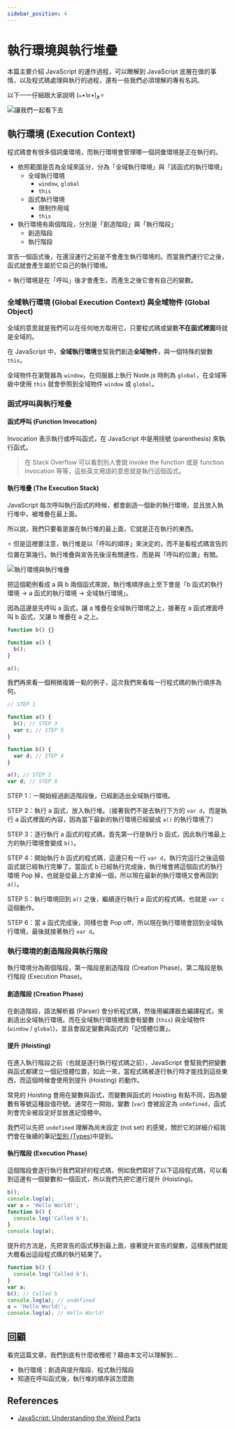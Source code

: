 ```yaml
---
sidebar_position: 4
---
```


# 執行環境與執行堆疊

本篇主要介紹 JavaScript 的運作過程，可以瞭解到 JavaScript 底層在做的事情，以及程式碼處理與執行的過程，還有一些我們必須理解的專有名詞。

以下一一仔細跟大家說明 (๑•̀ㅂ•́)و✧

![讓我們一起看下去](https://i.imgur.com/WybJvLc.png)

## 執行環境 (Execution Context)

程式碼會有很多個詞彙環境，而執行環境會管理哪一個詞彙環境是正在執行的。

- 依照範圍是否為全域來區分，分為「全域執行環境」與「該函式的執行環境」
  - 全域執行環境
    - `window`, `global`
    - `this`
  - 函式執行環境
    - 限制作用域
    - `this`
- 執行環境有兩個階段，分別是「創造階段」與「執行階段」
  - 創造階段
  - 執行階段

宣告一個函式後，在還沒運行之前是不會產生執行環境的。而當我們運行它之後，函式就會產生屬於它自己的執行環境。

⭐️ 執行環境是在「呼叫」後才會產生，而產生之後它會有自己的變數。

### 全域執行環境 (Global Execution Context) 與全域物件 (Global Object)

全域的意思就是我們可以在任何地方取用它，只要程式碼或變數**不在函式裡面**時就是全域的。

在 JavaScript 中，**全域執行環境**會幫我們創造**全域物件**，與一個特殊的變數 `this`。

全域物件在瀏覽器為 `window`，在伺服器上執行 Node.js 時則為 `global`，在全域等級中使用 `this` 就會參照到全域物件 `window` 或 `global`。

### 函式呼叫與執行堆疊

#### 函式呼叫 (Function Invocation)

Invocation 表示執行或呼叫函式，在 JavaScript 中是用括號 (parenthesis) 來執行函式。

> 在 Stack Overflow 可以看到別人會說 invoke the function 或是 function invocation 等等，這些英文用語的意思就是執行這個函式。

#### 執行堆疊 (The Execution Stack)

JavaScript 每次呼叫執行函式的時候，都會創造一個新的執行環境，並且放入執行堆中，被堆疊在最上面。

所以說，我們只要看是誰在執行堆的最上面，它就是正在執行的東西。

⭐️ 但是這裡要注意，執行堆是以「呼叫的順序」來決定的，而不是看程式碼宣告的位置在第幾行。執行堆疊與宣告先後沒有關連性，而是與「呼叫的位置」有關。

![執行環境與執行堆疊](https://i.imgur.com/jyHEhNQ.png)

把這個範例看成 a 與 b 兩個函式來說，執行堆順序由上至下會是「b 函式的執行環境 → a 函式的執行環境 → 全域執行環境」。

因為這邊是先呼叫 a 函式，讓 a 堆疊在全域執行環境之上，接著在 a 函式裡面呼叫 b 函式，又讓 b 堆疊在 a 之上。

```javascript
function b() {}

function a() {
  b();
}

a();
```

我們再來看一個稍微複雜一點的例子，這次我們來看每一行程式碼的執行順序為何。

```javascript
// STEP 1

function a() {
  b(); // STEP 3
  var c; // STEP 5
}

function b() {
  var d; // STEP 4
}

a(); // STEP 2
var d; // STEP 6
```

STEP 1：一開始經過創造階段後，已經創造出全域執行環境。

STEP 2：執行 a 函式，放入執行堆。（接著我們不是去執行下方的 `var d`，而是執行 a 函式裡面的內容，因為當下最新的執行環境已經變成 `a()` 的執行環境了）

STEP 3：逐行執行 a 函式的程式碼，首先第一行是執行 b 函式，因此執行堆最上方的執行環境會變成 `b()`。

STEP 4：開始執行 b 函式的程式碼，這邊只有一行 `var d`，執行完這行之後這個函式就已經執行完畢了。當函式 b 已經執行完成後，執行堆會將這個函式的執行環境 Pop 掉，也就是從最上方拿掉一個，所以現在最新的執行環境又會再回到 `a()`。

STEP 5：執行環境回到 `a()` 之後，繼續逐行執行 a 函式的程式碼，也就是 `var c` 這個動作。

STEP 6：當 a 函式完成後，同樣也會 Pop off，所以現在執行環境會回到全域執行環境，最後就接著執行 `var d`。

### 執行環境的創造階段與執行階段

執行環境分為兩個階段，第一階段是創造階段 (Creation Phase)，第二階段是執行階段 (Execution Phase)。

#### 創造階段 (Creation Phase)

在創造階段，語法解析器 (Parser) 會分析程式碼，然後用編譯器去編譯程式，來創造出全域執行環境。而在全域執行環境裡面會有變數 (`this`) 與全域物件 (`window` / `global`)，並且會設定變數與函式的「記憶體位置」。

#### 提升 (Hoisting)

在進入執行階段之前（也就是逐行執行程式碼之前），JavaScript 會幫我們把變數與函式都建立一個記憶體位置，如此一來，當程式碼被逐行執行時才能找到這些東西，而這個時候會使用到提升 (Hoisting) 的動作。

常見的 Hoisting 會用在變數與函式，而變數與函式的 Hoisting 有點不同，因為變數有等號這種設值符號。通常在一開始，變數 (`var`) 會被設定為 `undefined`，函式則會完全被設定好並放進記憶體中。

我們可以先把 `undefined` 理解為尚未設定 (not set) 的感覺，關於它的詳細介紹我們會在後續的筆記[型別 (Types)](https://docs.sealman.tw/types-and-operators/types/#undefined)中提到。

#### 執行階段 (Execution Phase)

這個階段會逐行執行我們寫好的程式碼，例如我們寫好了以下這段程式碼，可以看到這邊有一個變數和一個函式，所以我們先把它進行提升 (Hoisting)。

```javascript
b();
console.log(a);
var a = 'Hello World!';
function b() {
  console.log('Called b');
}
console.log(a);
```

提升的方法是，先把宣告的函式移到最上面，接著提升宣告的變數，這樣我們就能大概看出這段程式碼的執行結果了。

```javascript
function b() {
  console.log('Called b');
}
var a;
b(); // Called b
console.log(a); // undefined
a = 'Hello World!';
console.log(a); // Hello World!
```

## 回顧

看完這篇文章，我們到底有什麼收穫呢？藉由本文可以理解到…

- 執行環境：創造與提升階段、程式執行階段
- 知道在呼叫函式後，執行堆的順序該怎麼跑

## References

- [JavaScript: Understanding the Weird Parts](https://www.udemy.com/course/understand-javascript/)
